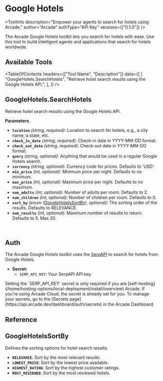 # Google Hotels


<ToolInfo
  description="Empower your agents to search for hotels using Arcade."
  author="Arcade"
  authType="API Key"
  versions={["0.1.0"]}
/>

<Badges repo="arcadeai/arcade-google-hotels" />

The Arcade Google Hotels toolkit lets you search for hotels with ease. Use this tool to build intelligent agents and applications that search for hotels worldwide.

## Available Tools

<TableOfContents
  headers={["Tool Name", "Description"]}
  data={[
    [
      "GoogleHotels.SearchHotels",
      "Retrieve hotel search results using the Google Hotels API.",
    ],
  ]}
/>

## GoogleHotels.SearchHotels

Retrieve hotel search results using the Google Hotels API.

**Parameters**

- **`location`** _(string, required)_: Location to search for hotels, e.g., a city name, a state, etc.
- **`check_in_date`** _(string, required)_: Check-in date in YYYY-MM-DD format.
- **`check_out_date`** _(string, required)_: Check-out date in YYYY-MM-DD format.
- **`query`** _(string, optional)_: Anything that would be used in a regular Google Hotels search.
- **`currency`** _(string, optional)_: Currency code for prices. Defaults to 'USD'.
- **`min_price`** _(int, optional)_: Minimum price per night. Defaults to no minimum.
- **`max_price`** _(int, optional)_: Maximum price per night. Defaults to no maximum.
- **`num_adults`** _(int, optional)_: Number of adults per room. Defaults to 2.
- **`num_children`** _(int, optional)_: Number of children per room. Defaults to 0.
- **`sort_by`** _(enum ([GoogleHotelsSortBy](#googlehotelssortby)), optional)_: The sorting order of the results. Defaults to RELEVANCE.
- **`num_results`** _(int, optional)_: Maximum number of results to return. Defaults to 5. Max 20.

<br />
<TabbedCodeBlock
  tabs={[
    {
      label: "Call the tool directly",
      content: {
        Python: [
          "/examples/integrations/toolkits/search/google_hotels/search_hotels_example_call_tool.py",
        ],
        JavaScript: [
          "/examples/integrations/toolkits/search/google_hotels/search_hotels_example_call_tool.js",
        ],
      },
    },
  ]}
/>

## Auth

The Arcade Google Hotels toolkit uses the [SerpAPI](https://serpapi.com/) to search for hotels from Google Hotels.

- **Secret:**
  - `SERP_API_KEY`: Your SerpAPI API key.

<Callout type="info">
  Setting the `SERP_API_KEY` secret is only required if you are
  [self-hosting](/home/hosting-options/local-deployment/install/overview)
  Arcade. If you're using Arcade Cloud, the secret is already set for you. To
  manage your secrets, go to the [Secrets
  page](https://api.arcade.dev/dashboard/auth/secrets) in the Arcade Dashboard.
</Callout>

## Reference

## GoogleHotelsSortBy

Defines the sorting options for hotel search results.

- **`RELEVANCE`**: Sort by the most relevant results.
- **`LOWEST_PRICE`**: Sort by the lowest price available.
- **`HIGHEST_RATING`**: Sort by the highest customer ratings.
- **`MOST_REVIEWED`**: Sort by the most reviewed hotels.

<ToolFooter pipPackageName="arcade_google_hotels" />
